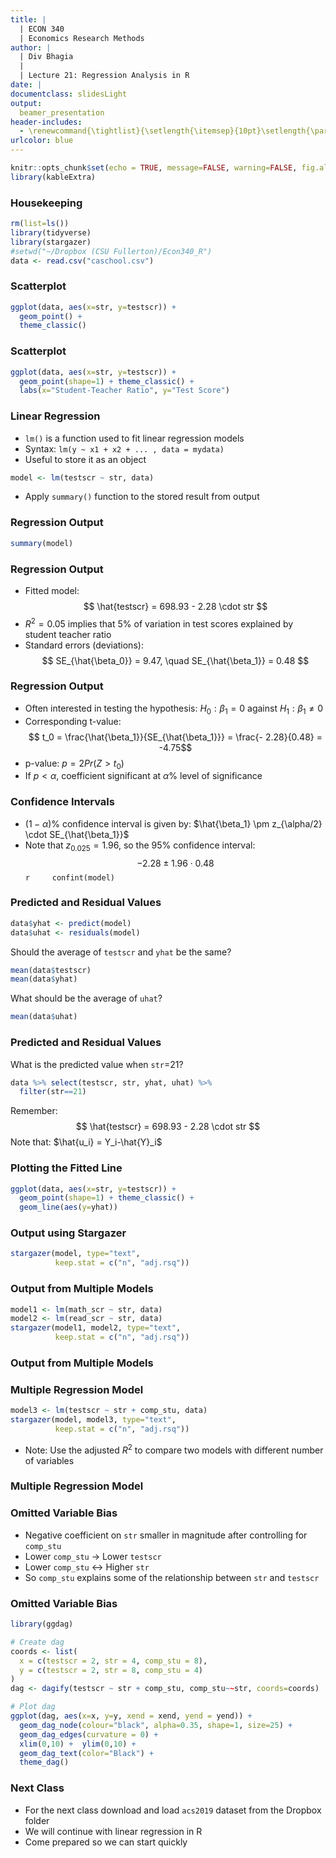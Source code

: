 ```yaml
---
title: |
  | ECON 340  
  | Economics Research Methods
author: |
  | Div Bhagia
  |
  | Lecture 21: Regression Analysis in R
date: |
documentclass: slidesLight
output:
  beamer_presentation
header-includes:
  - \renewcommand{\tightlist}{\setlength{\itemsep}{10pt}\setlength{\parskip}{0pt}}
urlcolor: blue
---
```


```r
knitr::opts_chunk$set(echo = TRUE, message=FALSE, warning=FALSE, fig.align="center")
library(kableExtra)
```

### Housekeeping

```r
rm(list=ls())
library(tidyverse)
library(stargazer)
#setwd("~/Dropbox (CSU Fullerton)/Econ340_R")
data <- read.csv("caschool.csv")
```

### Scatterplot
\vspace{-1em}

```r
ggplot(data, aes(x=str, y=testscr)) +
  geom_point() +
  theme_classic()
```

### Scatterplot
\vspace{-1em}

```r
ggplot(data, aes(x=str, y=testscr)) +
  geom_point(shape=1) + theme_classic() +
  labs(x="Student-Teacher Ratio", y="Test Score")
```

### Linear Regression 
- `lm()` is a function used to fit linear regression models
- Syntax: `lm(y ~ x1 + x2 + ... , data = mydata)`
- Useful to store it as an object
```r
model <- lm(testscr ~ str, data)
```

- Apply `summary()` function to the stored result from output

### Regression Output
```r
summary(model)
```
\includegraphics[scale=0.3]{./../../output/reg_output.png}

### Regression Output
- Fitted model: $$ \hat{testscr} = 698.93 - 2.28 \cdot str  $$
- $R^2 = 0.05$ implies that 5\% of variation in test scores explained by student teacher ratio
- Standard errors (deviations): $$ SE_{\hat{\beta_0}} = 9.47, \quad SE_{\hat{\beta_1}} = 0.48 $$

### Regression Output
- Often interested in testing the hypothesis: $H_0: \beta_1 = 0 \text{ against } H_1: \beta_1 \neq 0$
- Corresponding t-value: $$ t_0 = \frac{\hat{\beta_1}}{SE_{\hat{\beta_1}}} = \frac{- 2.28}{0.48} = -4.75$$
- p-value: $p = 2 Pr(Z>t_0)$
- If $p<\alpha$, coefficient significant at $\alpha \%$ level of significance

### Confidence Intervals
- $(1-\alpha)\%$ confidence interval is given by: $\hat{\beta_1} \pm z_{\alpha/2} \cdot SE_{\hat{\beta_1}}$
- Note that $z_{0.025}=1.96$, so the 95\% confidence interval: $$-2.28 \pm 1.96 \cdot 0.48$$
    ```r
    confint(model)
    ```

### Predicted and Residual Values
```r
data$yhat <- predict(model)
data$uhat <- residuals(model)
```
Should the average of `testscr` and `yhat` be the same?
```r
mean(data$testscr)
mean(data$yhat)
```
What should be the average of `uhat`?
```r
mean(data$uhat)
```

### Predicted and Residual Values
What is the predicted value when `str`=21?
```r
data %>% select(testscr, str, yhat, uhat) %>% 
  filter(str==21)
```
Remember: 
$$ \hat{testscr} = 698.93 - 2.28 \cdot str  $$
Note that: $\hat{u_i} = Y_i-\hat{Y}_i$

### Plotting the Fitted Line
```r
ggplot(data, aes(x=str, y=testscr)) +
  geom_point(shape=1) + theme_classic() +
  geom_line(aes(y=yhat)) 
```
### Output using Stargazer
\vspace{-0.5em}
```r
stargazer(model, type="text", 
          keep.stat = c("n", "adj.rsq"))
```
\vspace{-1em}
\begin{center}
```r
stargazer(model, keep.stat = c("n", "adj.rsq"), header = F, float=F, font.size = "small")
```
\end{center}

### Output from Multiple Models
```r
model1 <- lm(math_scr ~ str, data)
model2 <- lm(read_scr ~ str, data)
stargazer(model1, model2, type="text", 
          keep.stat = c("n", "adj.rsq"))
```

### Output from Multiple Models
\begin{center}
```r
stargazer(model1, model2, keep.stat = c("n", "adj.rsq"),
          header = F, float=F, font.size = "small")
```
\end{center}

### Multiple Regression Model 
```r
model3 <- lm(testscr ~ str + comp_stu, data)
stargazer(model, model3, type="text", 
          keep.stat = c("n", "adj.rsq"))
```
- Note: Use the adjusted $R^2$ to compare two models with different number of variables

### Multiple Regression Model 
\begin{center}
```r
stargazer(model, model3, keep.stat = c("n", "adj.rsq"),
          header = F, float=F, font.size = "small", keep=c('str','comp_stu'))
```
\end{center}

### Omitted Variable Bias
- Negative coefficient on `str` smaller in magnitude after controlling for `comp_stu`
- Lower `comp_stu` $\rightarrow$ Lower `testscr`
- Lower `comp_stu` $\leftrightarrow$ Higher `str`
- So `comp_stu` explains some of the relationship between `str` and `testscr`

### Omitted Variable Bias

```r
library(ggdag)

# Create dag
coords <- list(
  x = c(testscr = 2, str = 4, comp_stu = 8),
  y = c(testscr = 2, str = 8, comp_stu = 4)
)
dag <- dagify(testscr ~ str + comp_stu, comp_stu~~str, coords=coords)

# Plot dag
ggplot(dag, aes(x=x, y=y, xend = xend, yend = yend)) + 
  geom_dag_node(colour="black", alpha=0.35, shape=1, size=25) +
  geom_dag_edges(curvature = 0) +
  xlim(0,10) +  ylim(0,10) +
  geom_dag_text(color="Black") +
  theme_dag() 

```

### Next Class
- For the next class download and load `acs2019` dataset from the Dropbox folder
- We will continue with linear regression in R
- Come prepared so we can start quickly
